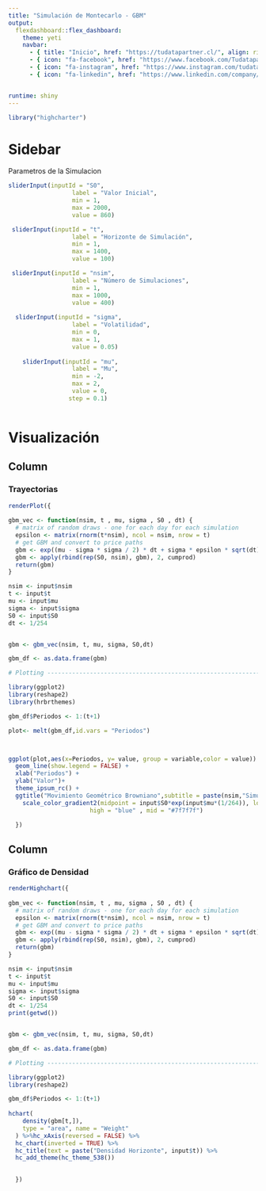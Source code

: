 ```yaml
---
title: "Simulación de Montecarlo - GBM"
output: 
  flexdashboard::flex_dashboard:
    theme: yeti
    navbar:
      - { title: "Inicio", href: "https://tudatapartner.cl/", align: right}
      - { icon: "fa-facebook", href: "https://www.facebook.com/Tudatapartner", align: right }
      - { icon: "fa-instagram", href: "https://www.instagram.com/tudatapartner/", align: right}
      - { icon: "fa-linkedin", href: "https://www.linkedin.com/company/71505235/admin/", align: right}


runtime: shiny
---
```



```r

library("highcharter")

```


Sidebar {.sidebar data-width=300}
=====================================
Parametros de la Simulacion



```r


sliderInput(inputId = "S0",
                  label = "Valor Inicial",
                  min = 1,
                  max = 2000,
                  value = 860)

 sliderInput(inputId = "t",
                  label = "Horizonte de Simulación",
                  min = 1,
                  max = 1400,
                  value = 100)

 sliderInput(inputId = "nsim",
                  label = "Número de Simulaciones",
                  min = 1,
                  max = 1000,
                  value = 400)
 
  sliderInput(inputId = "sigma",
                  label = "Volatilidad",
                  min = 0,
                  max = 1,
                  value = 0.05)
  
    sliderInput(inputId = "mu",
                  label = "Mu",
                  min = -2,
                  max = 2,
                  value = 0, 
                 step = 0.1)
    

```


Visualización {data-icon="fa-signal"}
===================================== 

Column {data-width=400}
-------------------------------------
    
### Trayectorias

```r
renderPlot({
  
gbm_vec <- function(nsim, t , mu, sigma , S0 , dt) {
  # matrix of random draws - one for each day for each simulation
  epsilon <- matrix(rnorm(t*nsim), ncol = nsim, nrow = t)  
  # get GBM and convert to price paths
  gbm <- exp((mu - sigma * sigma / 2) * dt + sigma * epsilon * sqrt(dt))
  gbm <- apply(rbind(rep(S0, nsim), gbm), 2, cumprod)
  return(gbm)
}

nsim <- input$nsim
t <- input$t
mu <- input$mu
sigma <- input$sigma
S0 <- input$S0
dt <- 1/254


gbm <- gbm_vec(nsim, t, mu, sigma, S0,dt)

gbm_df <- as.data.frame(gbm)

# Plotting ----------------------------------------------------------------

library(ggplot2)
library(reshape2)
library(hrbrthemes)

gbm_df$Periodos <- 1:(t+1)

plot<- melt(gbm_df,id.vars = "Periodos")



ggplot(plot,aes(x=Periodos, y= value, group = variable,color = value)) +
  geom_line(show.legend = FALSE) + 
  xlab("Periodos") + 
  ylab("Valor")+ 
  theme_ipsum_rc() + 
  ggtitle("Movimiento Geométrico Browniano",subtitle = paste(nsim,"Simulaciones")) + 
    scale_color_gradient2(midpoint = input$S0*exp(input$mu*(1/264)), low = "red",
                       high = "blue" , mid = "#7f7f7f")

  })

```

Column {data-width=200}
-------------------------------------
    
### Gráfico de Densidad

```r
renderHighchart({
  
gbm_vec <- function(nsim, t , mu, sigma , S0 , dt) {
  # matrix of random draws - one for each day for each simulation
  epsilon <- matrix(rnorm(t*nsim), ncol = nsim, nrow = t)  
  # get GBM and convert to price paths
  gbm <- exp((mu - sigma * sigma / 2) * dt + sigma * epsilon * sqrt(dt))
  gbm <- apply(rbind(rep(S0, nsim), gbm), 2, cumprod)
  return(gbm)
}

nsim <- input$nsim
t <- input$t
mu <- input$mu
sigma <- input$sigma
S0 <- input$S0
dt <- 1/254
print(getwd())


gbm <- gbm_vec(nsim, t, mu, sigma, S0,dt)

gbm_df <- as.data.frame(gbm)

# Plotting ----------------------------------------------------------------

library(ggplot2)
library(reshape2)

gbm_df$Periodos <- 1:(t+1)
  
hchart(
    density(gbm[t,]), 
    type = "area", name = "Weight"
  ) %>%hc_xAxis(reversed = FALSE) %>% 
  hc_chart(inverted = TRUE) %>% 
  hc_title(text = paste("Densidad Horizonte", input$t)) %>% 
  hc_add_theme(hc_theme_538())
  

  })

```

